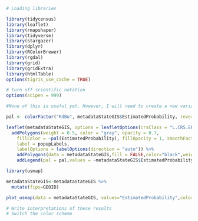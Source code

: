 
```r
# Loading libraries

library(tidycensus)
library(leaflet)
library(rmapshaper)
library(tidyverse)
library(stargazer)
library(dplyr)
library(RColorBrewer)
library(rgdal)
library(grid)
library(gridExtra)
library(htmlTable)
options(tigris_use_cache = TRUE)

# turn off scientific notation
options(scipen = 999)
```


```r

#None of this is useful yet. However, I will need to create a new variable in order to adjust this all. 

pal <- colorFactor("RdBu", metadataStateGIS$EstimatedProbability, reverse=TRUE)

leaflet(metadataStateGIS, options = leafletOptions(crsClass = "L.CRS.EPSG3857"), width="100%") %>%
  addPolygons(weight = 0.5, color = "gray", opacity = 0.7,
    fillColor = ~pal(EstimatedProbability), fillOpacity = 1, smoothFactor = 0.5,
    label = popupLabels,
    labelOptions = labelOptions(direction = "auto")) %>%
    addPolygons(data = metadataStateGIS,fill = FALSE,color="black",weight = 1) %>%
    addLegend(pal = pal,values = ~metadataStateGIS$EstimatedProbability, opacity = 1, title = "% Trump",position = "bottomright")
``` 

```r
library(usmap)

metadataStateGIS<-metadataStateGIS %>%
  mutate(fips=GEOID)

plot_usmap(data = metadataStateGIS, values="EstimatedProbability",color="white")+scale_fill_continuous(name="% who Believe that War is Effective",label= scales::comma)+theme(legend.position="right")

# Write interpretations of these results
# Switch the color scheme
```

